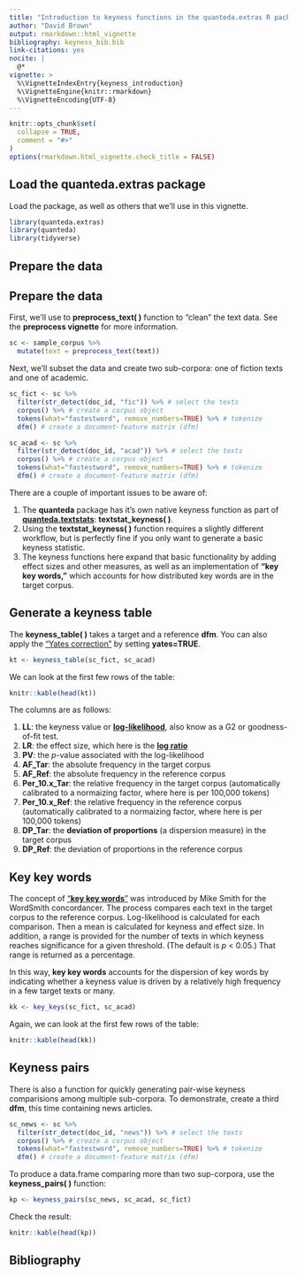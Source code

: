 ```yaml
---
title: "Introduction to keyness functions in the quanteda.extras R package"
author: "David Brown"
output: rmarkdown::html_vignette
bibliography: keyness_bib.bib
link-citations: yes
nocite: |
  @*
vignette: >
  %\VignetteIndexEntry{keyness_introduction}
  %\VignetteEngine{knitr::rmarkdown}
  %\VignetteEncoding{UTF-8}
---
```


```r
knitr::opts_chunk$set(
  collapse = TRUE,
  comment = "#>"
)
options(rmarkdown.html_vignette.check_title = FALSE)
```

## Load the quanteda.extras package

Load the package, as well as others that we'll use in this vignette.

```r
library(quanteda.extras)
library(quanteda)
library(tidyverse)
```

## Prepare the data

## Prepare the data

First, we'll use to **preprocess_text( )** function to "clean" the text data. See the **preprocess vignette** for more information.

```r
sc <- sample_corpus %>%
  mutate(text = preprocess_text(text))
```

Next, we'll subset the data and create two sub-corpora: one of fiction texts and one of academic.

```r
sc_fict <- sc %>%
  filter(str_detect(doc_id, "fic")) %>% # select the texts
  corpus() %>% # create a corpus object
  tokens(what="fastestword", remove_numbers=TRUE) %>% # tokenize
  dfm() # create a document-feature matrix (dfm)

sc_acad <- sc %>%
  filter(str_detect(doc_id, "acad")) %>% # select the texts
  corpus() %>% # create a corpus object
  tokens(what="fastestword", remove_numbers=TRUE) %>% # tokenize
  dfm() # create a document-feature matrix (dfm)
```

There are a couple of important issues to be aware of:

1. The **quanteda** package has it's own native keyness function as part of  [**quanteda.textstats**](https://CRAN.R-project.org/package=quanteda.textstats): **textstat_keyness( )**.
1. Using the **textstat_keyness( )** function requires a slightly different workflow, but is perfectly fine if you only want to generate a basic keyness statistic.
1. The keyness functions here expand that basic functionality by adding effect sizes and other measures, as well as an implementation of **"key key words,"** which accounts for how distributed key words are in the target corpus.

## Generate a keyness table

The **keyness_table( )** takes a target and a reference **dfm**. You can also apply the ["Yates correction"](https://influentialpoints.com/Training/g-likelihood_ratio_test.htm) by setting **yates=TRUE**.

```r
kt <- keyness_table(sc_fict, sc_acad)
```

We can look at the first few rows of the table:

```r
knitr::kable(head(kt))
```

The columns are as follows:

1. **LL**: the keyness value or [**log-likelihood**](http://ucrel.lancs.ac.uk/llwizard.html), also know as a G2 or goodness-of-fit test.
1. **LR**: the effect size, which here is the [**log ratio**](http://cass.lancs.ac.uk/log-ratio-an-informal-introduction/)
1. **PV**: the *p*-value associated with the log-likelihood
1. **AF_Tar**: the absolute frequency in the target corpus
1. **AF_Ref**: the absolute frequency in the reference corpus
1. **Per_10.x_Tar**: the relative frequency in the target corpus (automatically calibrated to a normaizing factor, where here is per 100,000 tokens)
1. **Per_10.x_Ref**: the relative frequency in the reference corpus (automatically calibrated to a normaizing factor, where here is per 100,000 tokens)
1. **DP_Tar**: the **deviation of proportions** (a dispersion measure) in the target corpus
1. **DP_Ref**: the deviation of proportions in the reference corpus

## Key key words

The concept of ["**key key words**"](https://lexically.net/downloads/version5/HTML/index.html?keykeyness_definition.htm) was introduced by Mike Smith for the WordSmith concordancer. The process compares each text in the target corpus to the reference corpus. Log-likelihood is calculated for each comparison. Then a mean is calculated for keyness and effect size. In addition, a range is provided for the number of texts in which keyness reaches significance for a given threshold. (The default is *p* < 0.05.) That range is returned as a percentage.

In this way, **key key words** accounts for the dispersion of key words by indicating whether a keyness value is driven by a relatively high frequency in a few target texts or many.

```r
kk <- key_keys(sc_fict, sc_acad)
```

Again, we can look at the first few rows of the table:

```r
knitr::kable(head(kk))
```

## Keyness pairs

There is also a function for quickly generating pair-wise keyness comparisions among multiple sub-corpora. To demonstrate, create a third **dfm**, this time containing news articles.

```r
sc_news <- sc %>%
  filter(str_detect(doc_id, "news")) %>% # select the texts
  corpus() %>% # create a corpus object
  tokens(what="fastestword", remove_numbers=TRUE) %>% # tokenize
  dfm() # create a document-feature matrix (dfm)
```

To produce a data.frame comparing more than two sup-corpora, use the **keyness_pairs( )** function:

```r
kp <- keyness_pairs(sc_news, sc_acad, sc_fict)
```

Check the result:

```r
knitr::kable(head(kp))
```

## Bibliography
